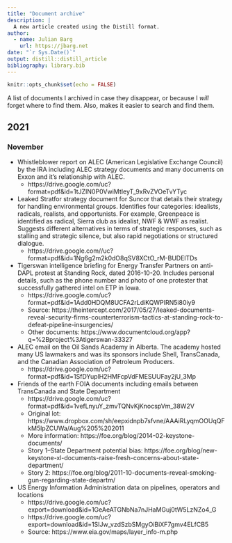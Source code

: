 ```yaml
---
title: "Document archive"
description: |
  A new article created using the Distill format.
author:
  - name: Julian Barg
    url: https://jbarg.net
date: "`r Sys.Date()`"
output: distill::distill_article
bibliography: library.bib
---
```


```r
knitr::opts_chunk$set(echo = FALSE)
```

A list of documents I archived in case they disappear, or because I *will* forget where to find them. Also, makes it easier to search and find them.

## 2021

### November

* Whistleblower report on ALEC (American Legislative Exchange Council) by the IRA including ALEC strategy documents and many documents on Exxon and it's relationship with ALEC.
  * https://drive.google.com/uc?format=pdf&id=1tJZIN0P0VwiMtIeyT_9xRvZVOeTvYTyc
* Leaked Stratfor strategy document for Suncor that details their strategy for handling environmental groups. Identifies four categories: idealists, radicals, realists, and opportunists. For example, Greenpeace is identified as radical, Sierra club as idealist, NWF & WWF as realist. Suggests different alternatives in terms of strategic responses, such as stalling and strategic silence, but also rapid negotiations or structured dialogue.
  * https://drive.google.com//uc?format=pdf&id=1Ng6g2m2k0dO8qSV8XCtO_rM-BUDElTDs
* Tigerswan intelligence briefing for Energy Transfer Partners on anti-DAPL protest at Standing Rock, dated 2016-10-20. Includes personal details, such as the phone number and photo of one protester that successfully gathered intel on ETP in Iowa.
  * https://drive.google.com/uc?format=pdf&id=1Add0HDQM8UCFA2rLdiKQWPIRN5i80iy9
  * Source: https://theintercept.com/2017/05/27/leaked-documents-reveal-security-firms-counterterrorism-tactics-at-standing-rock-to-defeat-pipeline-insurgencies/
  * Other documents: https://www.documentcloud.org/app?q=%2Bproject%3Atigerswan-33327
* ALEC email on the Oil Sands Academy in Alberta. The academy hosted many US lawmakers and was its sponsors include Shell, TransCanada, and the 
Canadian Association of Petroleum Producers.
  * https://drive.google.com/uc?format=pdf&id=1SfDYuplH2HMFcpVdFMESUUFay2jU_3Mp
* Friends of the earth FOIA documents including emails between TransCanada and State Department
  * https://drive.google.com/uc?format=pdf&id=1vefLnyuY_zmvTQNvKjKnocspVm_38W2V
  * Original lot: https://www.dropbox.com/sh/eepxidnpb7sfvne/AAAiRLyqmOOUqQFkM5lpZCUWa/Aug%205%202011
  * More information: https://foe.org/blog/2014-02-keystone-documents/
  * Story 1--State Department potential bias: https://foe.org/blog/new-keystone-xl-documents-raise-fresh-concerns-about-state-department/
  * Story 2: https://foe.org/blog/2011-10-documents-reveal-smoking-gun-regarding-state-departm/
* US Energy Information Administration data on pipelines, operators and locations
  * https://drive.google.com/uc?export=download&id=1GeAeATGNbNa7nJHaMGuj0tW5LzNZo4_G
  * https://drive.google.com/uc?export=download&id=1SIJw_vzdSzbSMgyOiBiXF7gmv4ELfCB5
  * Source: https://www.eia.gov/maps/layer_info-m.php
